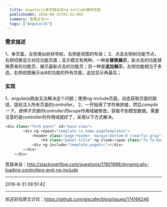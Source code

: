 ```yaml
---
  title: angularjs单页面动态ng-include模块页面
  publishedAt: 2016-08-31T01:52:09Z
  summary: 查看全文>>
  tags: ["AngularJS"]
---
```


### 需求描述

1、单页面，左侧类似树状导航，右侧是视图的布局；
2、点击左侧树功能节点，右侧切换显示对应功能页面；显示模式有两种，一种是**替换展示**，新点击的功能替换原来的功能页，展示最新点击的功能页；另一种是**追加展示**，左侧功能相当于多选，右侧视图展示`选择`的功能的所有页面，追加显示再最后；
### 实现

1、angularjs路由无法解决这个问题；使用ng-include页面，动态获取页面的路径，提前注入所有页面的controller。
2、一开始用了字符串拼接，然后$compile一下，使得子页面的controller的$scope作用域被修改，获取不到模型数据。需要注意的是controller的作用域就好了，采用以下方式解决。

``` javascript
<div class="form panel" id="main-view">
        <div ng-repeat="template in home.pageTemplates">
            <header class="page-header  margin-bottom-0 clearfix gray">
                <h4 class="panel-title" ng-cloak><span class="fa fa-bars margin-left-10 margin-right-5"></span>{{template.title}}</h4></header>
            <div ng-include="template.pageSrc"></div>
        </div>
    </div>
```

思路来自：http://stackoverflow.com/questions/17801988/dynamically-loading-controllers-and-ng-include

---

2016-8-31 09:51:42


---
欢迎前往原文讨论：https://github.com/giscafer/blog/issues/174166246
